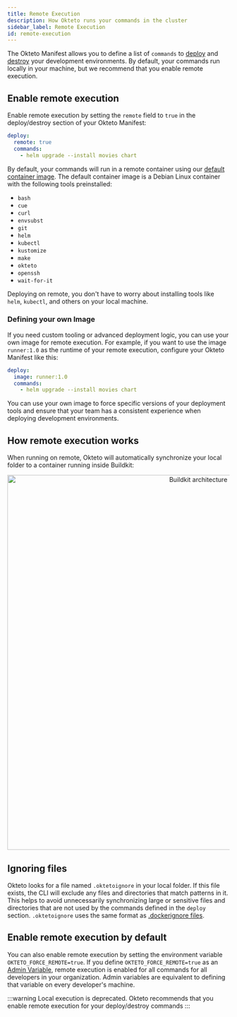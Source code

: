 ```yaml
---
title: Remote Execution
description: How Okteto runs your commands in the cluster
sidebar_label: Remote Execution
id: remote-execution
---
```



The Okteto Manifest allows you to define a list of `commands` to [deploy](core/okteto-manifest.mdx#deploy) and [destroy](core/okteto-manifest.mdx#deploy) your development environments.
By default, your commands run locally in your machine, but we recommend that you enable remote execution.

## Enable remote execution

Enable remote execution by setting the `remote` field to `true` in the deploy/destroy section of your Okteto Manifest:

```yaml title="okteto.yaml"
deploy:
  remote: true
  commands:
    - helm upgrade --install movies chart
```

By default, your commands will run in a remote container using our [default container image](https://github.com/okteto/pipeline-runner).
The default container image is a Debian Linux container with the following tools preinstalled:

- `bash`
- `cue`
- `curl`
- `envsubst`
- `git`
- `helm`
- `kubectl`
- `kustomize`
- `make`
- `okteto`
- `openssh`
- `wait-for-it`


Deploying on remote, you don't have to worry about installing tools like `helm`, `kubectl`, and others on your local machine.

### Defining your own Image

If you need custom tooling or advanced deployment logic, you can use your own image for remote execution.
For example, if you want to use the image `runner:1.0` as the runtime of your remote execution, configure your Okteto Manifest like this:


```yaml title="okteto.yaml"
deploy:
  image: runner:1.0
  commands:
    - helm upgrade --install movies chart
```

You can use your own image to force specific versions of your deployment tools and ensure that your team has a consistent experience when deploying development environments.

## How remote execution works

When running on remote, Okteto will automatically synchronize your local folder to a container running inside Buildkit:

<p align="center">
  <Image
    src={require("@site/static/img/remote-execution.png").default}
    alt="Buildkit architecture"
    width="850"
  />
</p>

## Ignoring files

Okteto looks for a file named `.oktetoignore` in your local folder. If this file exists, the CLI will exclude any files and directories that match patterns in it.
This helps to avoid unnecessarily synchronizing large or sensitive files and directories that are not used by the commands defined in the `deploy` section.
`.oktetoignore` uses the same format as [.dockerignore files](https://docs.docker.com/engine/reference/builder/#dockerignore-file).

## Enable remote execution by default

You can also enable remote execution by setting the environment variable `OKTETO_FORCE_REMOTE=true`.
If you define `OKTETO_FORCE_REMOTE=true` as an [Admin Variable](admin/dashboard.mdx#admin-variables), remote execution is enabled for all commands for all developers in your organization.
Admin variables are equivalent to defining that variable on every developer's machine.

:::warning
Local execution is deprecated. Okteto recommends that you enable remote execution for your deploy/destroy commands
:::
